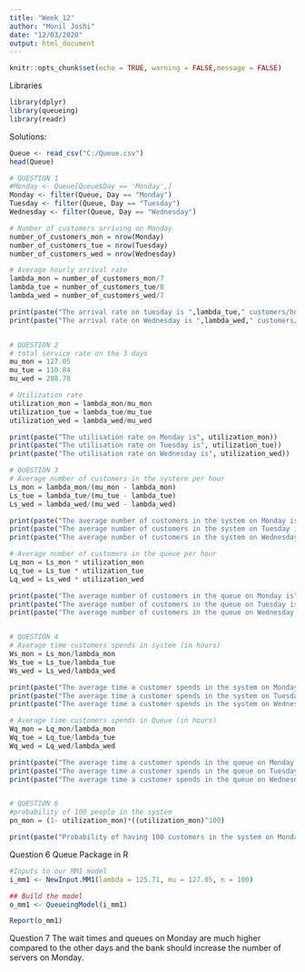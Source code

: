 ---
title: "Week_12"
author: "Monil Joshi"
date: "12/03/2020"
output: html_document
---

```{r setup, include=FALSE}
knitr::opts_chunk$set(echo = TRUE, warning = FALSE,message = FALSE)
```

Libraries
```{r}
library(dplyr)
library(queueing)
library(readr)
```


Solutions:
```{r}
Queue <- read_csv("C:/Queue.csv")
head(Queue)

# QUESTION 1
#Monday <- Queue[Queue$Day == 'Monday',]
Monday <- filter(Queue, Day == "Monday")
Tuesday <- filter(Queue, Day == "Tuesday")
Wednesday <- filter(Queue, Day == "Wednesday")

# Number of customers arriving on Monday
number_of_customers_mon = nrow(Monday)
number_of_customers_tue = nrow(Tuesday)
number_of_customers_wed = nrow(Wednesday)

# Average hourly arrival rate
lambda_mon = number_of_customers_mon/7
lambda_tue = number_of_customers_tue/8
lambda_wed = number_of_customers_wed/7

print(paste("The arrival rate on tuesday is ",lambda_tue," customers/hour"))
print(paste("The arrival rate on Wednesday is ",lambda_wed," customers/hour"))


# QUESTION 2
# total service rate on the 3 days
mu_mon = 127.05
mu_tue = 110.84
mu_wed = 208.78

# Utilization rate
utilization_mon = lambda_mon/mu_mon
utilization_tue = lambda_tue/mu_tue
utilization_wed = lambda_wed/mu_wed

print(paste("The utilisation rate on Monday is", utilization_mon))
print(paste("The utilisation rate on Tuesday is", utilization_tue))
print(paste("The utilisation rate on Wednesday is", utilization_wed))

# QUESTION 3
# Average number of customers in the systerm per hour
Ls_mon = lambda_mon/(mu_mon - lambda_mon)
Ls_tue = lambda_tue/(mu_tue - lambda_tue)
Ls_wed = lambda_wed/(mu_wed - lambda_wed)

print(paste("The average number of customers in the system on Monday is", Ls_mon))
print(paste("The average number of customers in the system on Tuesday is", Ls_tue))
print(paste("The average number of customers in the system on Wednesday is", Ls_wed))

# Average number of customers in the queue per hour
Lq_mon = Ls_mon * utilization_mon
Lq_tue = Ls_tue * utilization_tue
Lq_wed = Ls_wed * utilization_wed

print(paste("The average number of customers in the queue on Monday is", Lq_mon))
print(paste("The average number of customers in the queue on Tuesday is", Lq_tue))
print(paste("The average number of customers in the queue on Wednesday is", Lq_wed))


# QUESTION 4
# Average time customers spends in system (in hours)
Ws_mon = Ls_mon/lambda_mon 
Ws_tue = Ls_tue/lambda_tue
Ws_wed = Ls_wed/lambda_wed

print(paste("The average time a customer spends in the system on Monday is", Ws_mon))
print(paste("The average time a customer spends in the system on Tuesday is", Ws_tue))
print(paste("The average time a customer spends in the system on Wednesday is", Ws_wed))

# Average time customers spends in Queue (in hours)
Wq_mon = Lq_mon/lambda_mon
Wq_tue = Lq_tue/lambda_tue
Wq_wed = Lq_wed/lambda_wed

print(paste("The average time a customer spends in the queue on Monday is", Ws_mon))
print(paste("The average time a customer spends in the queue on Tuesday is", Ws_tue))
print(paste("The average time a customer spends in the queue on Wednesday is", Ws_wed))


# QUESTION 6
#probability of 100 people in the system
pn_mon = (1- utilization_mon)*((utilization_mon)^100)

print(paste("Probability of having 100 customers in the system on Monday",pn_mon))

```

Question 6
Queue Package in R
```{r}
#Inputs to our MM1 model
i_mm1 <- NewInput.MM1(lambda = 125.71, mu = 127.05, n = 100)

## Build the model
o_mm1 <- QueueingModel(i_mm1)

Report(o_mm1)

```

Question 7
The wait times and queues on Monday are much higher compared to the other days and the bank should increase the number of servers on Monday.